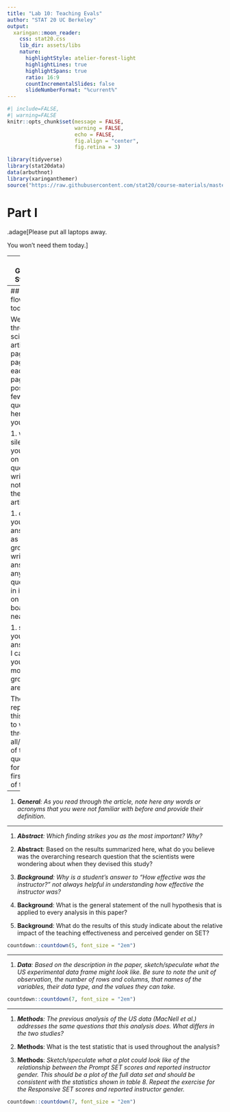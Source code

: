 ```yaml
---
title: "Lab 10: Teaching Evals"
author: "STAT 20 UC Berkeley"
output:
  xaringan::moon_reader:
    css: stat20.css
    lib_dir: assets/libs
    nature:
      highlightStyle: atelier-forest-light
      highlightLines: true
      highlightSpans: true
      ratio: 16:9
      countIncrementalSlides: false
      slideNumberFormat: "%current%"
---
```


```r
#| include=FALSE,
#| warning=FALSE
knitr::opts_chunk$set(message = FALSE,
                      warning = FALSE,
                      echo = FALSE,
                      fig.align = "center",
                      fig.retina = 3)

library(tidyverse)
library(stat20data)
data(arbuthnot)
library(xaringanthemer)
source("https://raw.githubusercontent.com/stat20/course-materials/master/assets/stat20-style.r")
```

# Part I

.adage[Please put all laptops away.

You won't need them today.]

---
## Getting Started

- Please form pairs or trios

- Move around seats as needed

- Introduce yourself to anyone you don't know


---
## Work flow for today

We'll work through a scientific article page by page. For each few pages, I'll pose a few questions here and you will...

1. work silently by yourself on the questions, writing notes on the article, 

1. discuss your answers as a group and write your answer to any questions in italics on the board near you, 

1. share your answers if I call on you after most groups are done.

Then we'll repeat this cycle to work through all/most of the questions for the first half of the lab.

---

1. _**General**: As you read through the article, note here any words or acronyms that you were not familiar with before and provide their definition._

---

1. _**Abstract**: Which finding strikes you as the most important? Why?_

1. **Abstract**: Based on the results summarized here, what do you believe was the overarching research question that the scientists were wondering about when they devised this study?

1. _**Background**: Why is a student's answer to "How effective was the instructor?" not always helpful in understanding how effective the instructor was?_

1. **Background**: What is the general statement of the null hypothesis that is applied to every analysis in this paper?

1. **Background**: What do the results of this study indicate about the relative impact of the teaching effectiveness and perceived gender on SET?

```r
countdown::countdown(5, font_size = "2em")
```


---

1. _**Data**: Based on the description in the paper, sketch/speculate what the US experimental data frame might look like. Be sure to note the unit of observation, the number of rows and columns, that names of the variables, their data type, and the values they can take._

```r
countdown::countdown(7, font_size = "2em")
```

---

1. _**Methods**: The previous analysis of the US data (MacNell et al.) addresses the same questions that this analysis does. What differs in the two studies?_

1. **Methods**: What is the test statistic that is used throughout the analysis?

1. **Methods**: _Sketch/speculate what a plot could look like of the relationship between the Prompt SET scores and reported instructor gender. This should be a plot of the full data set and should be consistent with the statistics shown in table 8. Repeat the exercise for the Responsive SET scores and reported instructor gender._

```r
countdown::countdown(7, font_size = "2em")
```